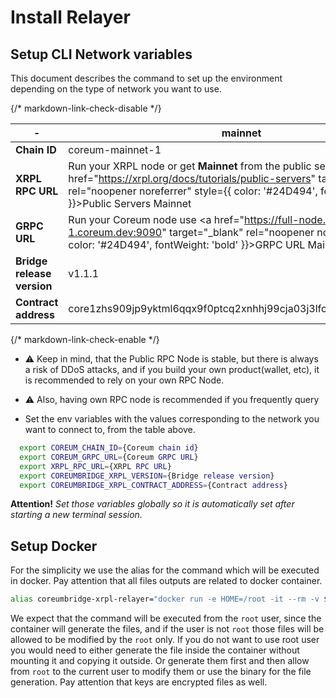 # Install Relayer

## Setup CLI Network variables

This document describes the command to set up the environment depending on the type of network you
want to use.

{/* markdown-link-check-disable */}

| \-                         | mainnet                                                                                                      | testnet                                                                                                      | znet (localnet)             |
|----------------------------|--------------------------------------------------------------------------------------------------------------|--------------------------------------------------------------------------------------------------------------|-----------------------------|
| **Chain ID**               | coreum-mainnet-1                                                                                             | coreum-testnet-1                                                                                             | coreum-devnet-1             |
| **XRPL RPC URL**           | Run your XRPL node or get **Mainnet** from the public server: <a href="https://xrpl.org/docs/tutorials/public-servers" target="_blank" rel="noopener noreferrer" style={{ color: '#24D494', fontWeight: 'bold' }}>Public Servers Mainnet</a> | Run your XRPL node or get **Testnet** from the public server: <a href="https://xrpl.org/docs/tutorials/public-servers" target="_blank" rel="noopener noreferrer" style={{ color: '#24D494', fontWeight: 'bold' }}>Public Servers Testnet</a> | http://localhost:5050       |
| **GRPC URL**               | Run your Coreum node use <a href="https://full-node.mainnet-1.coreum.dev:9090" target="_blank" rel="noopener noreferrer" style={{ color: '#24D494', fontWeight: 'bold' }}>GRPC URL Mainnet</a>                                         | Run your Coreum node use <a href="https://full-node.testnet-1.coreum.dev:9090" target="_blank" rel="noopener noreferrer" style={{ color: '#24D494', fontWeight: 'bold' }}>GRPC URL Testnet</a>                                         | localhost:9090              |
| **Bridge release version** | v1.1.1                                                                                                       | v1.1.1                                                                                                       | already installed via crust |
| **Contract address**       | core1zhs909jp9yktml6qqx9f0ptcq2xnhhj99cja03j3lfcsp2pgm86studdrz                                              | testcore1mmpa2caapm9w5wtdsrzqhe7ndxg0032kzz3g5ju28m0kd6fav9cqtltf9c                                          | get from the crust settings |

{/* markdown-link-check-enable */}

- ⚠️ Keep in mind, that the Public RPC Node is stable, but there is always a risk of DDoS attacks,
  and if you build your own product(wallet, etc), it is recommended to rely on your own RPC Node.
- ⚠️ Also, having own RPC node is recommended if you frequently query

- Set the env variables with the values corresponding to the network you want to connect to, from
  the table above.

```bash
  export COREUM_CHAIN_ID={Coreum chain id}
  export COREUM_GRPC_URL={Coreum GRPC URL}
  export XRPL_RPC_URL={XRPL RPC URL}
  export COREUMBRIDGE_XRPL_VERSION={Bridge release version}
  export COREUMBRIDGE_XRPL_CONTRACT_ADDRESS={Contract address}
```

**Attention!** _Set those variables globally so it is automatically set after starting a new
terminal session._

## Setup Docker

For the simplicity we use the alias for the command which will be executed in docker. Pay attention
that all files outputs are related to docker container.

```bash
alias coreumbridge-xrpl-relayer="docker run -e HOME=/root -it --rm -v $HOME/.coreumbridge-xrpl-relayer:/root/.coreumbridge-xrpl-relayer coreumfoundation/coreumbridge-xrpl-relayer:$COREUMBRIDGE_XRPL_VERSION"
```

We expect that the command will be executed from the `root` user, since the container will generate
the files, and if the user is not `root` those files will be allowed to be modified by the `root`
only. If you do not want to use root user you would need to either generate the file inside the
container without mounting it and copying it outside. Or generate them first and then allow from
`root` to the current user to modify them or use the binary for the file generation. Pay attention
that keys are encrypted files as well.
